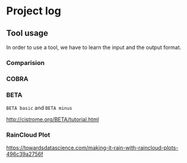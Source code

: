 # Project log


## Tool usage
In order to use a tool, we have to learn the input and the output format.


### Comparision


### COBRA

### BETA
`BETA basic` and `BETA minus`

<http://cistrome.org/BETA/tutorial.html>

### RainCloud Plot

<https://towardsdatascience.com/making-it-rain-with-raincloud-plots-496c39a2756f>